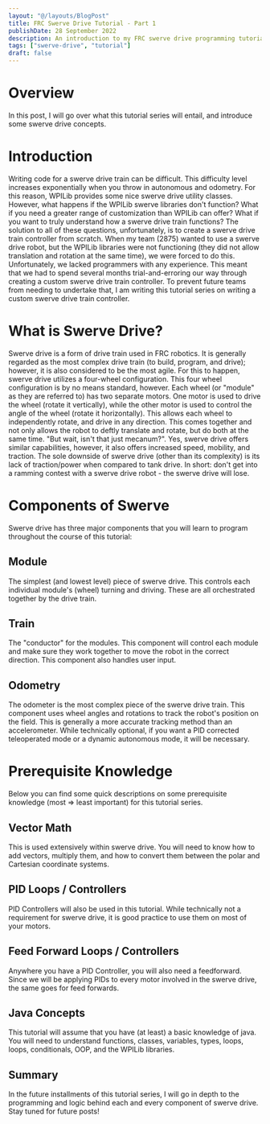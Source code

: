 ```yaml
---
layout: "@/layouts/BlogPost"
title: FRC Swerve Drive Tutorial - Part 1
publishDate: 28 September 2022
description: An introduction to my FRC swerve drive programming tutorial series
tags: ["swerve-drive", "tutorial"]
draft: false
---
```

# Overview
In this post, I will go over what this tutorial series will entail, and introduce some swerve drive concepts. 
# Introduction
Writing code for a swerve drive train can be difficult. This difficulty level increases exponentially when you throw in autonomous and odometry. For this reason, WPILib provides some nice swerve drive utility classes. However, what happens if the WPILib swerve libraries don't function? What if you need a greater range of customization than WPILib can offer? What if you want to truly understand how a swerve drive train functions? The solution to all of these questions, unfortunately, is to create a swerve drive train controller from scratch. When my team (2875) wanted to use a swerve drive robot, but the WPILib libraries were not functioning (they did not allow translation and rotation at the same time), we were forced to do this. Unfortunately, we lacked programmers with any experience. This meant that we had to spend several months trial-and-erroring our way through creating a custom swerve drive train controller. To prevent future teams from needing to undertake that, I am writing this tutorial series on writing a custom swerve drive train controller. 
# What is Swerve Drive?
Swerve drive is a form of drive train used in FRC robotics. It is generally regarded as the most complex drive train (to build, program, and drive); however, it is also considered to be the most agile. For this to happen, swerve drive utilizes a four-wheel configuration. This four wheel configuration is by no means standard, however. Each wheel (or "module" as they are referred to) has two separate motors. One motor is used to drive the wheel (rotate it vertically), while the other motor is used to control the angle of the wheel (rotate it horizontally). This allows each wheel to independently rotate, and drive in any direction. This comes together and not only allows the robot to deftly translate and rotate, but do both at the same time. "But wait, isn't that just mecanum?". Yes, swerve drive offers similar capabilities, however, it also offers increased speed, mobility, and traction. The sole downside of swerve drive (other than its complexity) is its lack of traction/power when compared to tank drive. In short: don't get into a ramming contest with a swerve drive robot - the swerve drive will lose. 
# Components of Swerve
Swerve drive has three major components that you will learn to program throughout the course of this tutorial:
## Module
The simplest (and lowest level) piece of swerve drive. This controls each individual module's (wheel) turning and driving. These are all orchestrated together by the drive train. 
## Train
The "conductor" for the modules. This component will control each module and make sure they work together to move the robot in the correct direction. This component also handles user input. 
## Odometry
The odometer is the most complex piece of the swerve drive train. This component uses wheel angles and rotations to track the robot's position on the field. This is generally a more accurate tracking method than an accelerometer. While technically optional, if you want a PID corrected teleoperated mode or a dynamic autonomous mode, it will be necessary. 
# Prerequisite Knowledge
Below you can find some quick descriptions on some prerequisite knowledge (most ⇒ least important) for this tutorial series. 
## Vector Math
This is used extensively within swerve drive. You will need to know how to add vectors, multiply them, and how to convert them between the polar and Cartesian coordinate systems. 
## PID Loops / Controllers
PID Controllers will also be used in this tutorial. While technically not a requirement for swerve drive, it is good practice to use them on most of your motors. 
## Feed Forward Loops / Controllers
Anywhere you have a PID Controller, you will also need a feedforward. Since we will be applying PIDs to every motor involved in the swerve drive, the same goes for feed forwards.
## Java Concepts
This tutorial will assume that you have (at least) a basic knowledge of java. You will need to understand functions, classes, variables, types, loops, loops, conditionals, OOP, and the WPILib libraries. 
## Summary
In the future installments of this tutorial series, I will go in depth to the programming and logic behind each and every component of swerve drive. Stay tuned for future posts!
